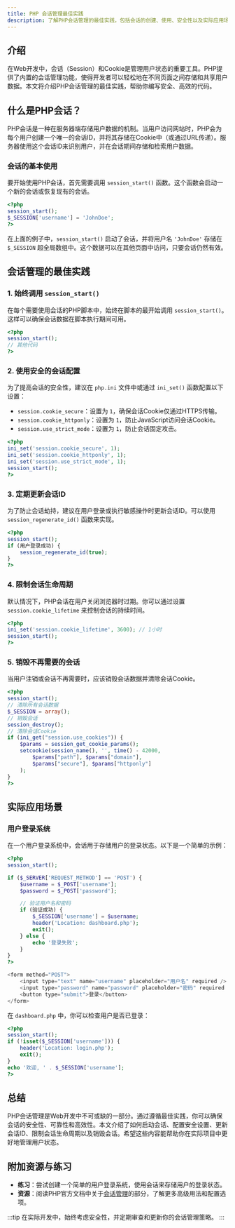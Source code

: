 ```yaml
---
title: PHP 会话管理最佳实践
description: 了解PHP会话管理的最佳实践，包括会话的创建、使用、安全性以及实际应用场景。适合初学者掌握PHP会话与Cookie的核心概念。
---
```


## 介绍

在Web开发中，会话（Session）和Cookie是管理用户状态的重要工具。PHP提供了内置的会话管理功能，使得开发者可以轻松地在不同页面之间存储和共享用户数据。本文将介绍PHP会话管理的最佳实践，帮助你编写安全、高效的代码。

## 什么是PHP会话？

PHP会话是一种在服务器端存储用户数据的机制。当用户访问网站时，PHP会为每个用户创建一个唯一的会话ID，并将其存储在Cookie中（或通过URL传递）。服务器使用这个会话ID来识别用户，并在会话期间存储和检索用户数据。

### 会话的基本使用

要开始使用PHP会话，首先需要调用 `session_start()` 函数。这个函数会启动一个新的会话或恢复现有的会话。

```php
<?php
session_start();
$_SESSION['username'] = 'JohnDoe';
?>
```

在上面的例子中，`session_start()` 启动了会话，并将用户名 `'JohnDoe'` 存储在 `$_SESSION` 超全局数组中。这个数据可以在其他页面中访问，只要会话仍然有效。

## 会话管理的最佳实践

### 1. 始终调用 `session_start()`

在每个需要使用会话的PHP脚本中，始终在脚本的最开始调用 `session_start()`。这样可以确保会话数据在脚本执行期间可用。

```php
<?php
session_start();
// 其他代码
?>
```

### 2. 使用安全的会话配置

为了提高会话的安全性，建议在 `php.ini` 文件中或通过 `ini_set()` 函数配置以下设置：

- `session.cookie_secure`：设置为 `1`，确保会话Cookie仅通过HTTPS传输。
- `session.cookie_httponly`：设置为 `1`，防止JavaScript访问会话Cookie。
- `session.use_strict_mode`：设置为 `1`，防止会话固定攻击。

```php
<?php
ini_set('session.cookie_secure', 1);
ini_set('session.cookie_httponly', 1);
ini_set('session.use_strict_mode', 1);
session_start();
?>
```

### 3. 定期更新会话ID

为了防止会话劫持，建议在用户登录或执行敏感操作时更新会话ID。可以使用 `session_regenerate_id()` 函数来实现。

```php
<?php
session_start();
if (用户登录成功) {
    session_regenerate_id(true);
}
?>
```

### 4. 限制会话生命周期

默认情况下，PHP会话在用户关闭浏览器时过期。你可以通过设置 `session.cookie_lifetime` 来控制会话的持续时间。

```php
<?php
ini_set('session.cookie_lifetime', 3600); // 1小时
session_start();
?>
```

### 5. 销毁不再需要的会话

当用户注销或会话不再需要时，应该销毁会话数据并清除会话Cookie。

```php
<?php
session_start();
// 清除所有会话数据
$_SESSION = array();
// 销毁会话
session_destroy();
// 清除会话Cookie
if (ini_get("session.use_cookies")) {
    $params = session_get_cookie_params();
    setcookie(session_name(), '', time() - 42000,
        $params["path"], $params["domain"],
        $params["secure"], $params["httponly"]
    );
}
?>
```

## 实际应用场景

### 用户登录系统

在一个用户登录系统中，会话用于存储用户的登录状态。以下是一个简单的示例：

```php
<?php
session_start();

if ($_SERVER['REQUEST_METHOD'] == 'POST') {
    $username = $_POST['username'];
    $password = $_POST['password'];

    // 验证用户名和密码
    if (验证成功) {
        $_SESSION['username'] = $username;
        header('Location: dashboard.php');
        exit();
    } else {
        echo '登录失败';
    }
}
?>

<form method="POST">
    <input type="text" name="username" placeholder="用户名" required />
    <input type="password" name="password" placeholder="密码" required />
    <button type="submit">登录</button>
</form>
```

在 `dashboard.php` 中，你可以检查用户是否已登录：

```php
<?php
session_start();
if (!isset($_SESSION['username'])) {
    header('Location: login.php');
    exit();
}
echo '欢迎, ' . $_SESSION['username'];
?>
```

## 总结

PHP会话管理是Web开发中不可或缺的一部分。通过遵循最佳实践，你可以确保会话的安全性、可靠性和高效性。本文介绍了如何启动会话、配置安全设置、更新会话ID、限制会话生命周期以及销毁会话。希望这些内容能帮助你在实际项目中更好地管理用户状态。

## 附加资源与练习

- **练习**：尝试创建一个简单的用户登录系统，使用会话来存储用户的登录状态。
- **资源**：阅读PHP官方文档中关于[会话管理](https://www.php.net/manual/en/book.session.php)的部分，了解更多高级用法和配置选项。

:::tip
在实际开发中，始终考虑安全性，并定期审查和更新你的会话管理策略。
:::